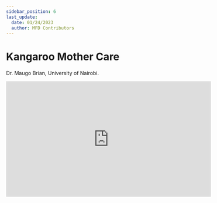 ```yaml
---
sidebar_position: 6
last_update:
  date: 01/24/2023
  author: MFD Contributors
---
```


# Kangaroo Mother Care

Dr. Maugo Brian, University of Nairobi.

<div style={{ display: 'flex', justifyContent: 'center' }}>
  <iframe
    width="560"
    height="315"
    src="https://www.youtube-nocookie.com/embed/OhTTeuz0RSE?start=118"
    title="YouTube video player"
    frameborder="0"
    allow="accelerometer; autoplay; clipboard-write; encrypted-media; gyroscope; picture-in-picture; web-share"
    allowfullscreen
  ></iframe>
</div>
